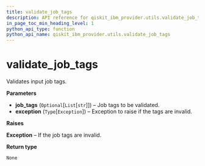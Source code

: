 ```yaml
---
title: validate_job_tags
description: API reference for qiskit_ibm_provider.utils.validate_job_tags
in_page_toc_min_heading_level: 1
python_api_type: function
python_api_name: qiskit_ibm_provider.utils.validate_job_tags
---
```


<span id="validate-job-tags" />

# validate\_job\_tags

<Function id="qiskit_ibm_provider.utils.validate_job_tags" github="https://github.com/Qiskit/qiskit-ibm-provider/tree/stable/0.10/qiskit_ibm_provider/utils/utils.py#L92-L108" signature="validate_job_tags(job_tags, exception)">
  Validates input job tags.

  **Parameters**

  *   **job\_tags** (`Optional`\[`List`\[`str`]]) – Job tags to be validated.
  *   **exception** (`Type`\[`Exception`]) – Exception to raise if the tags are invalid.

  **Raises**

  **Exception** – If the job tags are invalid.

  **Return type**

  `None`
</Function>

